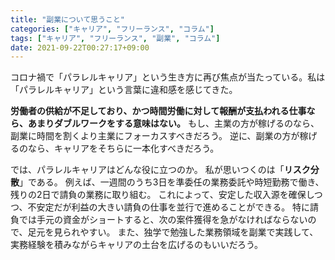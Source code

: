 ```yaml
---
title: "副業について思うこと"
categories: ["キャリア", "フリーランス", "コラム"]
tags: ["キャリア", "フリーランス", "副業", "コラム"]
date: 2021-09-22T00:27:17+09:00
---
```


コロナ禍で「パラレルキャリア」という生き方に再び焦点が当たっている。私は「パラレルキャリア」という言葉に違和感を感じてきた。

**労働者の供給が不足しており、かつ時間労働に対して報酬が支払われる仕事なら、あまりダブルワークをする意味はない。**
もし、主業の方が稼げるのなら、副業に時間を割くより主業にフォーカスすべきだろう。
逆に、副業の方が稼げるのなら、キャリアをそちらに一本化すべきだろう。

では、パラレルキャリアはどんな役に立つのか。
私が思いつくのは「**リスク分散**」である。
例えば、一週間のうち3日を準委任の業務委託や時短勤務で働き、残りの2日で請負の業務に取り組む。
これによって、安定した収入源を確保しつつ、不安定だが利益の大きい請負の仕事を並行で進めることができる。
特に請負では手元の資金がショートすると、次の案件獲得を急がなければならないので、足元を見られやすい。
また、独学で勉強した業務領域を副業で実践して、実務経験を積みながらキャリアの土台を広げるのもいいだろう。
